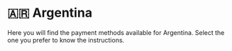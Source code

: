 # 🇦🇷 Argentina


<Callout>
Here you will find the payment methods available for Argentina. Select the one you prefer to know the instructions.
</Callout>

<Cards>
  <Card title="🤝 Mercado Pago" href="/payments/mercado-pago" />
  <Card title="📍 Rapipago or Pago Fácil" href="/payments/rapipago-pagofacil" />
  <Card title="🏛 Bank Transfer or Deposit" href="/payments/bank-transfer" />
  <Card title="💸 PayPal" href="/payments/paypal" />
  <Card title="💳 Credit & Debit Cards" href="/payments/cards" />
  <Card title="💰 Credit Balance" href="/payments/credit-balance" />
</Cards>